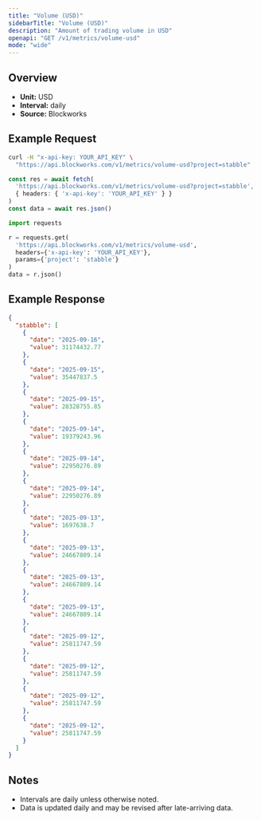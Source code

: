 ```yaml
---
title: "Volume (USD)"
sidebarTitle: "Volume (USD)"
description: "Amount of trading volume in USD"
openapi: "GET /v1/metrics/volume-usd"
mode: "wide"
---
```


## Overview

- **Unit:** USD
- **Interval:** daily
- **Source:** Blockworks

## Example Request

<CodeGroup>

```bash cURL
curl -H "x-api-key: YOUR_API_KEY" \
  "https://api.blockworks.com/v1/metrics/volume-usd?project=stabble"
```

```typescript TypeScript
const res = await fetch(
  'https://api.blockworks.com/v1/metrics/volume-usd?project=stabble',
  { headers: { 'x-api-key': 'YOUR_API_KEY' } }
)
const data = await res.json()
```

```python Python
import requests

r = requests.get(
  'https://api.blockworks.com/v1/metrics/volume-usd',
  headers={'x-api-key': 'YOUR_API_KEY'},
  params={'project': 'stabble'}
)
data = r.json()
```

</CodeGroup>

## Example Response

```json
{
  "stabble": [
    {
      "date": "2025-09-16",
      "value": 31174432.77
    },
    {
      "date": "2025-09-15",
      "value": 35447837.5
    },
    {
      "date": "2025-09-15",
      "value": 28328755.85
    },
    {
      "date": "2025-09-14",
      "value": 19379243.96
    },
    {
      "date": "2025-09-14",
      "value": 22950276.89
    },
    {
      "date": "2025-09-14",
      "value": 22950276.89
    },
    {
      "date": "2025-09-13",
      "value": 1697638.7
    },
    {
      "date": "2025-09-13",
      "value": 24667809.14
    },
    {
      "date": "2025-09-13",
      "value": 24667809.14
    },
    {
      "date": "2025-09-13",
      "value": 24667809.14
    },
    {
      "date": "2025-09-12",
      "value": 25811747.59
    },
    {
      "date": "2025-09-12",
      "value": 25811747.59
    },
    {
      "date": "2025-09-12",
      "value": 25811747.59
    },
    {
      "date": "2025-09-12",
      "value": 25811747.59
    }
  ]
}
```

## Notes
- Intervals are daily unless otherwise noted.
- Data is updated daily and may be revised after late-arriving data.
